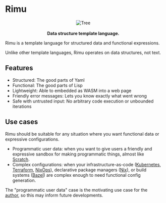 # Rimu

<div align="center">
  <img
    alt="Tree"
    src="https://i.imgur.com/edQ8A2am.png"
  />
</div>

<br />

<div align="center">
  <strong>
    Data structure template language.
  </strong>
</div>

Rimu is a template language for structured data and functional expressions.

Unlike other template languages, Rimu operates on data structures, not text.

## Features

- Structured: The good parts of Yaml
- Functional: The good parts of Lisp
- Lightweight: Able to embedded as WASM into a web page
- Friendly error messages: Lets you know exactly what went wrong
- Safe with untrusted input: No arbitrary code execution or unbounded iterations

## Use cases

Rimu should be suitable for any situation where you want functional data or expressive configurations.

- Programmatic user data: when you want to give users a friendly and expressive sandbox for making programmatic things, almost like [Scratch](https://scratch.mit.edu/).
- Complex configurations: when your infrastructure-as-code ([Kubernetes](https://kubernetes.io/), [Terraform](https://www.terraform.io/), [NixOps](https://github.com/NixOS/nixops)), declarative package managers ([Nix](https://nixos.org/)), or build systems ([Bazel](https://bazel.build/)) are complex enough to need functional config generation.

The "programmatic user data" case is the motivating use case for the [author](https://mikey.nz), so this may inform future developments.
